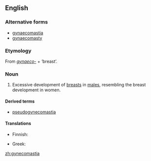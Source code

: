 {{wikipedia}}
==English==

===Alternative forms===
* [[gynaecomastia]]
* [[gynaecomasty]]

===Etymology===
From ''[[gynaeco-]]'' + {{etyl|grc}} '''{{polytonic|[[μαστός]]}}''' ‘breast’.

===Noun===
{{en-noun|s|-}}

# {{medicine}} Excessive development of [[breast]]s in [[male]]s, resembling the breast development in women.

====Derived terms====
* [[pseudogynecomastia]]

====Translations====
{{trans-top|development of breasts in males}}
* Finnish: {{t-|fi|naisnisäisyys}}
{{trans-mid}}
* Greek: {{t|el|γυναικομαστία|tr=ginaikomastía}}
{{trans-bottom}}

[[zh:gynecomastia]]